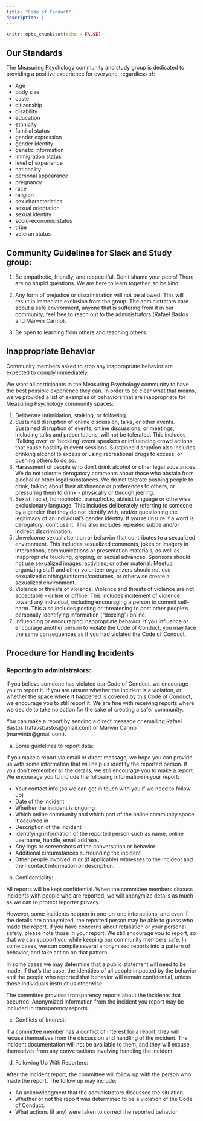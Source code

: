 ```yaml
---
title: "Code of Conduct"
description: |
---
```


```r
knitr::opts_chunk$set(echo = FALSE)
```

## Our Standards

The Measuring Psychology community and study group is dedicated to providing a positive experience for everyone, regardless of:

- Age
- body size
- caste
- citizenship
- disability
- education
- ethnicity
- familial status
- gender expression
- gender identity
- genetic information
- immigration status
- level of experience
- nationality
- personal appearance
- pregnancy
- race
- religion
- sex characteristics
- sexual orientation
- sexual identity
- socio-economic status
- tribe
- veteran status

## Community Guidelines for Slack and Study group:

1. Be empathetic, friendly, and respectiful. Don’t shame your peers! There are no stupid questions. We are here to learn together, so be kind.

2. Any form of prejudice or discrimination will not be allowed. This will result in immediate exclusion from the group. The administrators care about a safe environment, anyone that is suffering from it in our community, feel free to reach out to the administrators (Rafael Bastos and Marwin Carmo).

3. Be open to learning from others and teaching others.

## Inappropriate Behavior

Community members asked to stop any inappropriate behavior are expected to comply immediately.

We want all participants in the Measuring Psychology community to have the best possible experience they can. In order to be clear what that means, we've provided a list of examples of behaviors that are inappropriate for Measuring Psychology community spaces:

1.	Deliberate intimidation, stalking, or following.
2.	Sustained disruption of online discussion, talks, or other events. Sustained disruption of events, online discussions, or meetings, including talks and presentations, will not be tolerated. This includes 'Talking over' or 'heckling' event speakers or influencing crowd actions that cause hostility in event sessions. Sustained disruption also includes drinking alcohol to excess or using recreational drugs to excess, or pushing others to do so.
3.	Harassment of people who don't drink alcohol or other legal substances. We do not tolerate derogatory comments about those who abstain from alcohol or other legal substances. We do not tolerate pushing people to drink, talking about their abstinence or preferences to others, or pressuring them to drink - physically or through jeering.
4.	Sexist, racist, homophobic, transphobic, ableist language or otherwise exclusionary language. This includes deliberately referring to someone by a gender that they do not identify with, and/or questioning the legitimacy of an individual's gender identity. If you're unsure if a word is derogatory, don't use it. This also includes repeated subtle and/or indirect discrimination.
5.	Unwelcome sexual attention or behavior that contributes to a sexualized environment. This includes sexualized comments, jokes or imagery in interactions, communications or presentation materials, as well as inappropriate touching, groping, or sexual advances. Sponsors should not use sexualized images, activities, or other material. Meetup organizing staff and other volunteer organizers should not use sexualized clothing/uniforms/costumes, or otherwise create a sexualized environment.
6.	Violence or threats of violence. Violence and threats of violence are not acceptable - online or offline. This includes incitement of violence toward any individual, including encouraging a person to commit self-harm. This also includes posting or threatening to post other people's personally identifying information ("doxxing") online.
7.	Influencing or encouraging inappropriate behavior. If you influence or encourage another person to violate the Code of Conduct, you may face the same consequences as if you had violated the Code of Conduct.

## Procedure for Handling Incidents

### Reporting to administrators:

If you believe someone has violated our Code of Conduct, we encourage you to report it. If you are unsure whether the incident is a violation, or whether the space where it happened is covered by this Code of Conduct, we encourage you to still report it. We are fine with receiving reports where we decide to take no action for the sake of creating a safer community.

You can make a report by sending a direct message or emailing Rafael Bastos (rafavsbastos@gmail.com) or Marwin Carmo (marwinbr@gmail.com).

a. Some guidelines to report data:

If you make a report via email or direct message, we hope you can provide us with some information that will help us identify the reported person. If you don’t remember all the details, we still encourage you to make a report. We encourage you to include the following information in your report:

- Your contact info (so we can get in touch with you if we need to follow up)
- Date of the incident
- Whether the incident is ongoing
- Which online community and which part of the online community space it occurred in
- Description of the incident
- Identifying information of the reported person such as name, online username, handle, email address.
- Any logs or screenshots of the conversation or behavior.
- Additional circumstances surrounding the incident
- Other people involved in or (if applicable) witnesses to the incident and their contact information or description.

b. Confidentiality:

All reports will be kept confidential. When the committee members discuss incidents with people who are reported, we will anonymize details as much as we can to protect reporter privacy.

However, some incidents happen in one-on-one interactions, and even if the details are anonymized, the reported person may be able to guess who made the report. If you have concerns about retaliation or your personal safety, please note those in your report. We still encourage you to report, so that we can support you while keeping our community members safe. In some cases, we can compile several anonymized reports into a pattern of behavior, and take action on that pattern.

In some cases we may determine that a public statement will need to be made. If that's the case, the identities of all people impacted by the behavior and the people who reported that behavior will remain confidential, unless those individuals instruct us otherwise.

The committee provides transparency reports about the incidents that occurred. Anonymized information from the incident you report may be included in transparency reports.

c. Conflicts of Interest:

If a committee member has a conflict of interest for a report, they will recuse themselves from the discussion and handling of the incident. The incident documentation will not be available to them, and they will excuse themselves from any conversations involving handling the incident.

d. Following Up With Reporters:

After the incident report, the committee will follow up with the person who made the report. The follow up may include:

- An acknowledgment that the administrators discussed the situation.
- Whether or not the report was determined to be a violation of the Code of Conduct.
- What actions (if any) were taken to correct the reported behavior 
